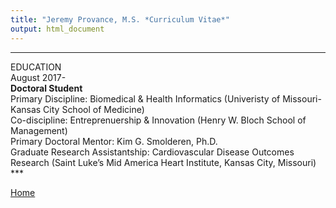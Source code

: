 ```yaml
---
title: "Jeremy Provance, M.S. *Curriculum Vitae*"
output: html_document
---
```

***
EDUCATION  
August 2017-  
**Doctoral Student**  
Primary Discipline: Biomedical & Health Informatics (Univeristy of Missouri-Kansas City School of Medicine)  
Co-discipline: Entreprenuership & Innovation (Henry W. Bloch School of Management)  
Primary Doctoral Mentor: Kim G. Smolderen, Ph.D.  
Graduate Research Assistantship: Cardiovascular Disease Outcomes Research (Saint Luke's Mid America Heart Institute, Kansas City, Missouri)  
***

[Home](https://jeremyprovance.github.io/)